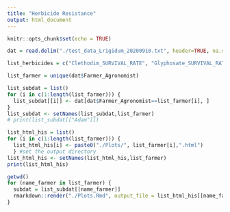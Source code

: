 ---
title: "Herbicide Resistance"
output: html_document
---

```{r, setup, include=FALSE}
knitr::opts_chunk$set(echo = TRUE)
```

```{r, Inputs, include=FALSE}
dat = read.delim("./test_data_Lrigidum_20200910.txt", header=TRUE, na.string="#N/A")

list_herbicides = c("Clethodim_SURVIVAL_RATE", "Glyphosate_SURVIVAL_RATE", "Sulfometuron_SURVIVAL_RATE", "Terbuthylazine_SURVIVAL_RATE")

list_farmer = unique(dat$Farmer_Agronomist)

list_subdat = list()
for (i in c(1:length(list_farmer))) {
  list_subdat[[i]] <- dat[dat$Farmer_Agronomist==list_farmer[i], ]
}
list_subdat <- setNames(list_subdat,list_farmer)
# print(list_subdat[["Adam"]])
```

```{r, OutputsDir, include=FALSE}
list_html_his = list()
for (i in c(1:length(list_farmer))) {
  list_html_his[i] <- paste0("./Plots/", list_farmer[i],".html")
  } #set the output directory
list_html_his <- setNames(list_html_his,list_farmer)
print(list_html_his)
```

```{r, Output, include=FALSE}
getwd()
for (name_farmer in list_farmer) {
  subdat = list_subdat[[name_farmer]]
  rmarkdown::render("./Plots.Rmd", output_file = list_html_his[[name_farmer]])
}
```
